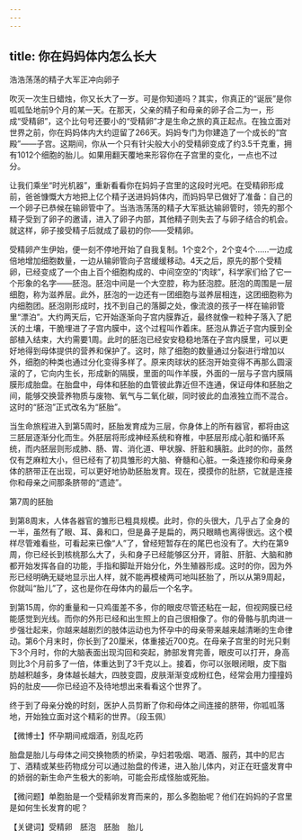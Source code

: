 ```yaml
---
---
---
```

title: 你在妈妈体内怎么长大
---




浩浩荡荡的精子大军正冲向卵子



吹灭一次生日蜡烛，你又长大了一岁。可是你知道吗？其实，你真正的“诞辰”是你呱呱坠地前9个月的某一天。在那天，父亲的精子和母亲的卵子合二为一，形成“受精卵”，这个比句号还要小的“受精卵”才是生命之旅的真正起点。在独立面对世界之前，你在妈妈体内大约逗留了266天。妈妈专门为你建造了一个成长的“宫殿”——子宫。这期间，你从一个只有针尖般大小的受精卵变成了约3.5千克重，拥有1012个细胞的胎儿。如果用翻天覆地来形容你在子宫里的变化，一点也不过分。

让我们乘坐“时光机器”，重新看看你在妈妈子宫里的这段时光吧。在受精卵形成前，爸爸慷慨大方地把上亿个精子送进妈妈体内，而妈妈早已做好了准备：自己的一个卵子已恭候在输卵管中了。当浩浩荡荡的精子大军抵达输卵管时，领先的那个精子受到了卵子的邀请，进入了卵子内部，其他精子则失去了与卵子结合的机会。就这样，卵子接受精子后就成了最初的你——受精卵。

受精卵产生伊始，便一刻不停地开始了自我复制。1个变2个，2个变4个……一边成倍地增加细胞数量，一边从输卵管向子宫缓缓移动。4天之后，原先的那个受精卵，已经变成了一个由上百个细胞构成的、中间空空的“肉球”，科学家们给了它一个形象的名字——胚泡。胚泡中间是一个大空腔，称为胚泡腔。胚泡的周围是一层细胞，称为滋养层。此外，胚泡的一边还有一团细胞与滋养层相连，这团细胞称为内细胞团。胚泡刚形成时，找不到自己的落脚之处，像流浪的孩子一样在输卵管里“漂泊”。大约两天后，它开始逐渐向子宫内膜靠近，最终就像一粒种子落入了肥沃的土壤，干脆埋进了子宫内膜中，这个过程叫作着床。胚泡从靠近子宫内膜到全部植入结束，大约需要1周。此时的胚泡已经安安稳稳地落在子宫内膜里，可以更好地得到母体提供的营养和保护了。这时，除了细胞的数量通过分裂进行增加以外，细胞的种类也通过分化变得多样了。原来肉球状的胚泡开始变得不再那么圆滚滚的了，它向内生长，形成新的隔膜，里面的叫作羊膜，外面的一层与子宫内膜隔膜形成胎盘。在胎盘中，母体和胚胎的血管彼此靠近但不连通，保证母体和胚胎之间，能够交换营养物质与废物、氧气与二氧化碳，同时彼此的血液独立而不混合。这时的“胚泡”正式改名为“胚胎”。

当生命旅程进入到第5周时，胚胎发育成为三层，你身体上的所有器官，都将由这三胚层逐渐分化而生。外胚层将形成神经系统和脊椎，中胚层形成心脏和循环系统，而内胚层则形成肺、肠、胃、消化道、甲状腺、肝脏和胰脏。此时的你，虽然仅有芝麻粒大小，但已经有了初具雏形的大脑、脊髓和心脏。一条连接你和母亲身体的脐带正在出现，可以更好地协助胚胎发育。现在，摸摸你的肚脐，它就是连接你和母亲之间那条脐带的“遗迹”。

第7周的胚胎



到第8周末，人体各器官的雏形已粗具规模。此时，你的头很大，几乎占了全身的一半，虽然有了眼、耳、鼻和口，但是鼻子是扁的，两只眼睛也离得很远。这个模样尽管难看些，可看起来已像“人”了，曾经短暂存在的尾巴也没有了。大约在第9周，你已经长到核桃那么大了，头和身子已经能够区分开，肾脏、肝脏、大脑和肺都开始发挥各自的功能，手指和脚趾开始分化，外生殖器形成。这时的你，因为外形已经明确无疑地显示出人样，就不能再模棱两可地叫胚胎了，所以从第9周起，你就叫“胎儿”了，这也是你在母体内的最后一个名字。

到第15周，你的重量和一只鸡蛋差不多，你的眼皮尽管还粘在一起，但视网膜已经能感觉到光线。而你的外形已经和出生照上的自己很相像了。你的骨骼与肌肉进一步强壮起来，你越来越剧烈的肢体运动也为怀孕中的母亲带来越来越清晰的生命律动。第6个月末时，你长到了20厘米，体重接近700克。在母亲子宫里的时光只剩下3个月时，你的大脑表面出现沟回和突起，肺部发育完善，眼皮可以打开，身高则比3个月前多了一倍，体重达到了3千克以上。接着，你可以张眼闭眼，皮下脂肪越积越多，身体越长越大，四肢变圆，皮肤渐渐变成粉红色，经常会用力撞撞妈妈的肚皮——你已经迫不及待地想出来看看这个世界了。

终于到了母亲分娩的时刻，医护人员剪断了你和母体之间连接的脐带，你呱呱落地，开始独立面对这个精彩的世界。（段玉佩）





【微博士】怀孕期间戒烟酒，别乱吃药



胎盘是胎儿与母体之间交换物质的桥梁，孕妇若吸烟、喝酒、服药，其中的尼古丁、酒精或某些药物成分可以通过胎盘的传递，进入胎儿体内，对正在旺盛发育中的娇弱的新生命产生极大的影响，可能会形成怪胎或死胎。

【微问题】单胞胎是一个受精卵发育而来的，那么多胞胎呢？他们在妈妈的子宫里是如何生长发育的呢？

【关键词】受精卵　胚泡　胚胎　胎儿